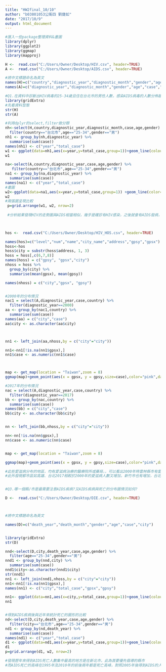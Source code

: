 ---
title: "HW2final_10/10"
author: "b03801053公衛四 劉倢如"
date: "2017/10/9"
output: html_document
---

```{r setup, include=FALSE}
#匯入一些package整理資料&畫圖
library(dplyr)
library(ggplot2)
library(ggmap)
library(mapproj)
```

```{r}
H <-  read.csv("C:/Users/Owner/Desktop/HIV.csv", header=TRUE)
A <-  read.csv("C:/Users/Owner/Desktop/AIDS.csv", header=TRUE)

```



```{r}
#將中文標題命名為英文
names(H)=c("country","diagnostic_year","diagnostic_month","gender","age","case")
names(A)=c("diagnostic_year","diagnostic_month","gender","age","case","country")
```


```{r}
#Q1.在資料中診斷出HIV病毒的25-34歲且住在台北市的男性人數，感染AIDS病毒的人數分佈趨勢是如何？
library(gridExtra)
#先看資料型態
str(H)
str(A)

#利用dplyr的select,filter做分類
nh<-select(H,country,diagnostic_year,diagnostic_month,case,age,gender) %>%
  filter(country=="台北市",age=="25-34",gender=="男")
nh1 <- group_by(nh,diagnostic_year) %>%
  summarise(sum(case))
names(nh1) <- c("year","total_case")
w1 <- ggplot(data=nh1,aes(x=year,y=total_case,group=1))+geom_line(colour="blue")+geom_point(colour="red")
w1   

na<-select(A,country,diagnostic_year,case,age,gender) %>%
   filter(country=="台北市",age=="25-34",gender=="男")
na1 <- group_by(na,diagnostic_year) %>%
  summarise(sum(case))
names(na1) <- c("year","total_case")
#畫圖
w2<-ggplot(data=na1,aes(x=year,y=total_case,group=1)) +geom_line(color="green")+geom_point(colour="orange")
w2
#兩張圖呈現比較
 p=grid.arrange(w1, w2, nrow=2)
 
 #分析結果發現HIV的走勢圖與AIDS相當相似，幾乎是確診有HIV感染，之後就會有AIDS發病，所以當發現HIV病毒感染後就應該立刻投藥治療，以便追蹤後續的病況

 
```





```{r}
hos <-  read.csv("C:/Users/Owner/Desktop/HIV_HOS.csv", header=TRUE)

names(hos)=c("level","num","name","city_name","address","gpsy","gpsx")
hoss<-hos
hoss$city = substr(hoss$address, 1, 3)
hoss = hoss[,c(6,7,8)]
names(hoss) = c("gpsy", "gpsx","city")
nhoss = hoss %>% 
  group_by(city) %>%
  summarise(mean(gpsx), mean(gpsy))

names(nhoss) = c("city","gpsx", "gpsy")


#2000年的分布情況
nac1 = select(A,diagnostic_year,case,country) %>%
  filter(diagnostic_year==2000)
aa <- group_by(nac1,country) %>%
  summarise(sum(case))
names(aa) = c("city","case")
aa$city <- as.character(aa$city)



nn1 <- left_join(aa,nhoss,by = c("city"="city"))

nn1<-nn1[!is.na(nn1$gpsx),]
nn1$case <- as.numeric(nn1$case)



map <- get_map(location = "Taiwan",zoom = 8)
ggmap(map)+geom_point(aes(x = gpsx, y = gpsy,size=case),color="pink",data = nn1)

#2017年的分布情況
nac = select(A,diagnostic_year,case,country) %>%
  filter(diagnostic_year==2017)
bb <- group_by(nac,country) %>%
  summarise(sum(case))
names(bb) = c("city","case")
bb$city <- as.character(bb$city)


nn <- left_join(bb,nhoss,by = c("city"="city"))

nn<-nn[!is.na(nn$gpsx),]
nn$case <- as.numeric(nn$case)


map <- get_map(location = "Taiwan",zoom = 8)

ggmap(map)+geom_point(aes(x = gpsx, y = gpsy,size=case),color="pink",data = nn)

#此些愛滋病分布的地區，均有愛滋病治療的醫療院所或藥局，，可以看出2000年時雲林縣市有愛滋病的人數相較於2017年多、花蓮地區在2000年時也市有病例，但到2017年時變為沒有；
#此外發現都市區如高雄、台北2017相較於2000年的愛滋病人數又增加，新竹市也有增加，台北高雄是台灣重要的直轄市，人口相當密集，推論此疾病有往都市盛行化的趨勢。



```




```{r}
#Q3.哪一個縣/市是最需要注意AIDS疾病?又AIDS疾病與死亡的分布圖情況如何?

D <-  read.csv("C:/Users/Owner/Desktop/DIE.csv", header=TRUE)



#將中文標題命名為英文

names(D)=c("death_year","death_month","gender","age","case","city")


library(gridExtra)
str(D)

nnd<-select(D,city,death_year,case,age,gender) %>%
  filter(age=="25-34",gender=="男")
nnd1 <- group_by(nnd,city) %>%
  summarise(sum(case))
nnd1$city<-as.character(nnd1$city)
str(nnd1)
nn1 <- left_join(nnd1,nhoss,by = c("city"="city"))
nn1<-nn1[!is.na(nn1$gpsx),]
names(nn1) <- c("city","total_case","gpsx","gpsy")

nn1<- ggplot(data=nn1,aes(x=city,y=total_case,group=1))+geom_line(colour="blue")+geom_point(colour="red")
nn1


#得到AIDS疾病後與近年來統計死亡的圖形的比較
nd<-select(D,city,death_year,case,age,gender) %>%
  filter(city=="台北市",age=="25-34",gender=="男")
nd1 <- group_by(nd,death_year) %>%
  summarise(sum(case))
names(nd1) <- c("year","total_case")
d1 <- ggplot(data=nd1,aes(x=year,y=total_case,group=1))+geom_line(colour="blue")+geom_point(colour="red")
d1   
p=grid.arrange(d1, w2, nrow=2)

#發現歷年來得到AIDS死亡人數集中最高的地方是在新北市，此為首要優先倡導的縣市
#而AIDS死亡的高峰在1995年及2010年的前後兩年都是死亡高峰，對照2005年後得到AIDS的人數持續升高到2015年都還是高峰，明顯看出愛滋病成為台灣人民需要對抗的新疾病


```


